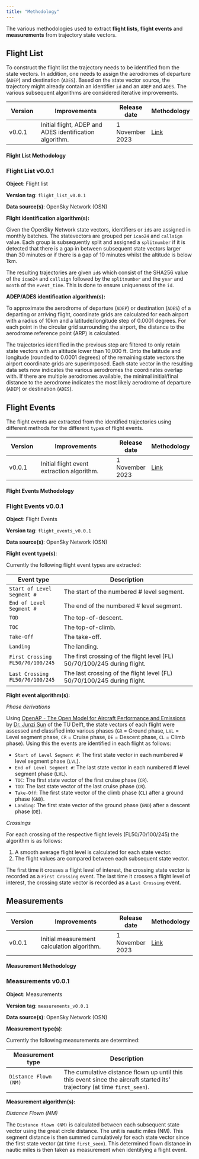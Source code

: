 ```yaml
---
title: "Methodology"
---
```


The various methodologies used to extract **flight lists**, **flight events** and **measurements** from trajectory state vectors.

## Flight List

To construct the flight list the trajectory needs to be identified from the state vectors. In addition, one needs to assign the aerodromes of departure (`ADEP`) and destination (`ADES`). Based on the state vector source, the trajectory might already contain an identifier `id` and an `ADEP` and `ADES`. The various subsequent algorithms are considered iterative improvements.

| Version | Improvements                                      | Release date | Methodology        |
|-------------------|--------------------------------------------------|--------------|--------------------|
| v0.0.1| Initial flight, ADEP and ADES identification algorithm. | 1 November 2023 | [Link](https://www.opdi.aero/methodology#flight-list-methodology) |

#### Flight List Methodology 

::: {.callout-note icon=false collapse=true}

### Flight List v0.0.1 

**Object**: Flight list

**Version tag**: `flight_list_v0.0.1`

**Data source(s)**: OpenSky Network (OSN)

**Flight identification algorithm(s):**

Given the OpenSky Network state vectors, identifiers or `id`s are assigned in monthly batches. The statevectors are grouped per `icao24` and `callsign` value. Each group is subsequently split and assigned a `splitnumber` if it is detected that there is a gap in between subsequent state vectors larger than 30 minutes or if there is a gap of 10 minutes whilst the altitude is below 1km. 

The resulting trajectories are given `id`s which consist of the SHA256 value of the `icao24` and `callsign` followed by the `splitnumber` and the `year` and `month` of the `event_time`. This is done to ensure uniqueness of the `id`.

**ADEP/ADES identification algorithm(s):**

To approximate the aerodrome of departure (`ADEP`) or destination (`ADES`) of a departing or arriving flight, coordinate grids are calculated for each airport with a radius of 10km and a latitude/longitude step of 0.0001 degrees. For each point in the circular grid surrounding the airport, the distance to the aerodrome reference point (ARP) is calculated. 

The trajectories identified in the previous step are filtered to only retain state vectors with an altitude lower than 10,000 ft. Onto the latitude and longitude (rounded to 0.0001 degrees) of the remaining state vectors the airport coordinate grids are superimposed. Each state vector in the resulting data sets now indicates the various aerodromes the coordinates overlap with. If there are multiple aerodromes available, the minimal initial/final distance to the aerodrome indicates the most likely aerodrome of departure (`ADEP`) or destination (`ADES`).     

:::


## Flight Events

The flight events are extracted from the identified trajectories using different methods for the different `type`s of flight events. 

| Version | Improvements                                      | Release date | Methodology        |
|-------------------|--------------------------------------------------|--------------|--------------------|
| v0.0.1| Initial flight event extraction algorithm. | 1 November 2023 | [Link](https://www.opdi.aero/methodology#flight-event-methodology) |


#### Flight Events Methodology 

::: {.callout-note icon=false collapse=true}

### Flight Events v0.0.1 

**Object**: Flight Events

**Version tag**: `flight_events_v0.0.1`

**Data source(s)**: OpenSky Network (OSN)

**Flight event type(s)**:

Currently the following flight event types are extracted:

| Event type            | Description                                                                 |
|------------------------------|-------------------------------------------------------------------------|
| `Start of Level Segment #`    | The start of the numbered # level segment.                                         |
| `End of Level Segment #`       | The end of the numbered # level segment.                                           |
| `TOD`                          | The top-of-descent.                                                     |
| `TOC`                          | The top-of-climb.                                                       |
| `Take-Off`                     | The take-off.                                                           |
| `Landing`                      | The landing.                                                            |
| `First Crossing FL50/70/100/245`         | The first crossing of the flight level (FL) 50/70/100/245 during flight.|
| `Last Crossing FL50/70/100/245`          | The last crossing of the flight level (FL) 50/70/100/245 during flight. |


**Flight event algorithm(s):**

*Phase derivations*

Using [OpenAP - The Open Model for Aircraft Performance and Emissions](https://openap.dev/) by [Dr. Junzi Sun](https://junzis.com/) of the TU Delft, the state vectors of each flight were assessed and classified into various phases (`GR` = Ground phase, `LVL` = Level segment phase, `CR` = Cruise phase, `DE` = Descent phase, `CL` = Climb phase). Using this the events are identified in each flight as follows:

* `Start of Level Segment #`: The first state vector in each numbered # level segment phase (`LVL`). 
* `End of Level Segment #`: The last state vector in each numbered # level segment phase (`LVL`).
* `TOC`: The first state vector of the first cruise phase (`CR`). 
* `TOD`: The last state vector of the last cruise phase (`CR`). 
* `Take-Off`: The first state vector of the climb phase (`CL`) after a ground phase (`GND`).
* `Landing`: The first state vector of the ground phase (`GND`) after a descent phase (`DE`).


*Crossings*

For each crossing of the respective flight levels (FL50/70/100/245) the algorithm is as follows: 

1. A smooth average flight level is calculated for each state vector.  
2. The flight values are compared between each subsequent state vector. 

The first time it crosses a flight level of interest, the crossing state vector is recorded as a `First Crossing` event. The last time it crosses a flight level of interest, the crossing state vector is recorded as a `Last Crossing` event. 

:::

## Measurements


| Version | Improvements                                      | Release date | Methodology        |
|-------------------|--------------------------------------------------|--------------|--------------------|
| v0.0.1| Initial measurement calculation algorithm. | 1 November 2023 | [Link](https://www.opdi.aero/methodology#measurements-methodology) |

#### Measurement Methodology 

::: {.callout-note icon=false collapse=true}
### Measurements v0.0.1 

**Object**: Measurements

**Version tag**: `measurements_v0.0.1`

**Data source(s)**: OpenSky Network (OSN)

**Measurement type(s)**:

Currently the following measurements are determined:

| Measurement type            | Description                                                                 |
|------------------------------|-------------------------------------------------------------------------|
| `Distance Flown (NM)`    | The cumulative distance flown up until this this event since the aircraft started its' trajectory (at time `first_seen`).                                          |


**Measurement algorithm(s):**

*Distance Flown (NM)*

The `Distance flown (NM)` is calculated between each subsequent state vector using the great circle distance. The unit is nautic miles (NM). This segment distance is then summed cumulatively for each state vector since the first state vector (at time `first_seen`). This determined flown distance in nautic miles is then taken as measurement when identifying a flight event.

:::
